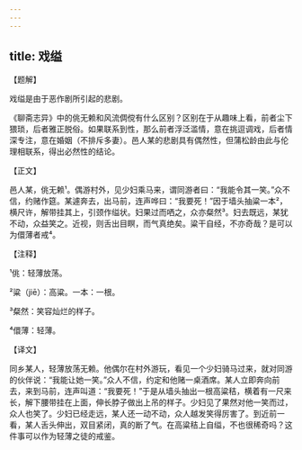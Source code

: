 ```yaml
---
---
---
```

title: 戏缢
---




【题解】


戏缢是由于恶作剧所引起的悲剧。

《聊斋志异》中的佻无赖和风流倜傥有什么区别？区别在于从趣味上看，前者尘下猥琐，后者雅正脱俗。如果联系到性，那么前者浮泛滥情，意在挑逗调戏，后者情深专注，意在婚姻（不排斥多妻）。邑人某的悲剧具有偶然性，但蒲松龄由此与伦理相联系，得出必然性的结论。


【正文】

邑人某，佻无赖¹。偶游村外，见少妇乘马来，谓同游者曰：“我能令其一笑。”众不信，约赌作筵。某遽奔去，出马前，连声哗曰：“我要死！”因于墙头抽粱一本²，横尺许，解带挂其上，引颈作缢状。妇果过而哂之，众亦粲然³。妇去既远，某犹不动，众益笑之。近视，则舌出目瞑，而气真绝矣。粱干自经，不亦奇哉？是可以为儇薄者戒⁴。

【注释】


¹佻：轻薄放荡。

²粱（jiē）：高粱。一本：一根。

³粲然：笑容灿烂的样子。

⁴儇薄：轻薄。





【译文】


同乡某人，轻薄放荡无赖。他偶尔在村外游玩，看见一个少妇骑马过来，就对同游的伙伴说：“我能让她一笑。”众人不信，约定和他赌一桌酒席。某人立即奔向前去，来到马前，连声叫道：“我要死！”于是从墙头抽出一根高粱秸，横着有一尺来长，解下腰带挂在上面，伸长脖子做出上吊的样子。少妇见了果然对他一笑而过，众人也笑了。少妇已经走远，某人还一动不动，众人越发笑得厉害了。到近前一看，某人舌头伸出，双目紧闭，真的断了气。在高粱秸上自缢，不也很稀奇吗？这件事可以作为轻薄之徒的戒鉴。